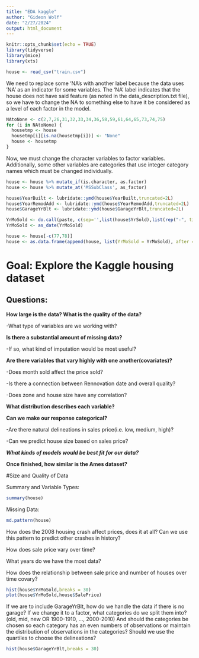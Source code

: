 ```yaml
---
title: "EDA kaggle"
author: "Gideon Wolf"
date: "2/27/2024"
output: html_document
---
```


```r
knitr::opts_chunk$set(echo = TRUE)
library(tidyverse)
library(mice)
library(xts)

house <- read_csv("train.csv")
``` 

We need to replace some 'NA's with another label because the data uses 'NA' as an 
indicator for some variables. The 'NA' label indicates that the house does not have 
said feature (as noted in the data_description.txt file), so we have to change 
the NA to something else to have it be considered as a level of each factor in 
the model.

```r
NAtoNone <- c(2,7,26,31,32,33,34,36,58,59,61,64,65,73,74,75)
for (i in NAtoNone) {
  housetmp <- house
  housetmp[i][is.na(housetmp[i])] <- "None"
  house <- housetmp
}
```

Now, we must change the character variables to factor variables. Additionally, 
some other variables are categories that use integer category names which must 
be changed individually.

```r
house <- house %>% mutate_if(is.character, as.factor)
house <- house %>% mutate_at('MSSubClass', as_factor) 

house$YearBuilt <- lubridate::ymd(house$YearBuilt,truncated=2L)
house$YearRemodAdd <- lubridate::ymd(house$YearRemodAdd,truncated=2L)
house$GarageYrBlt <- lubridate::ymd(house$GarageYrBlt,truncated=2L)

YrMoSold <- do.call(paste, c(sep='',list(house$YrSold),list(rep("-", times = length(house$YrSold))),list(house$MoSold),list(rep("-01", times = length(house$YrSold)))))
YrMoSold <- as_date(YrMoSold)

house <- house[-c(77,78)]
house <- as.data.frame(append(house, list(YrMoSold = YrMoSold), after = 76))
```


# Goal: Explore the Kaggle housing dataset


## Questions: 

**How large is the data? What is the quality of the data?**

-What type of variables are we working with?

**Is there a substantial amount of missing data?**

-If so, what kind of imputation would be most useful?

**Are there variables that vary highly with one another(covariates)?**

-Does month sold affect the price sold? 

-Is there a connection between Rennovation date and overall quality?

-Does zone and house size have any correlation?

**What distribution describes each variable?** 

**Can we make our response categorical?**

-Are there natural delineations in sales price(i.e. low, medium, high)?

-Can we predict house size based on sales price? 

***What kinds of models would be best fit for our data?***

**Once finished, how similar is the Ames dataset?**


#Size and Quality of Data

Summary and Variable Types:
```r
summary(house)
```


Missing Data:
```r
md.pattern(house)
```


How does the 2008 housing crash affect prices, does it at all? Can we use this pattern to predict other crashes in history?

How does sale price vary over time? 

What years do we have the most data? 

How does the relationship between sale price and number of houses over time covary? 
```r
hist(house$YrMoSold,breaks = 30)
plot(house$YrMoSold,house$SalePrice)
```


If we are to include GarageYrBlt, how do we handle the data if there is no garage? If we change it to a factor, what categories do we split them into? (old, mid, new OR 1900-1910, ..., 2000-2010) And should the categories be chosen so each category has an even numbers of observations or maintain the distribution of observations in the categories? Should we use the quartiles to choose the delineations? 
```r
hist(house$GarageYrBlt,breaks = 30)
```

